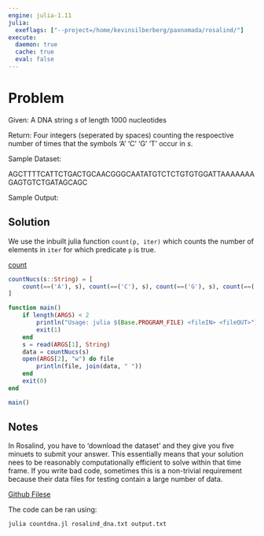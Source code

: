 ```yaml
---
engine: julia-1.11
julia:
  exeflags: ["--project=/home/kevinsilberberg/paxnomada/rosalind/"]
execute:
  daemon: true
  cache: true
  eval: false
---
```


# Problem

Given: A DNA string *s* of length $1000$ nucleotides

Return: Four integers (seperated by spaces) counting the respoective number of times that the symbols 'A' 'C' 'G' 'T' occur in *s*.

Sample Dataset:

AGCTTTTCATTCTGACTGCAACGGGCAATATGTCTCTGTGTGGATTAAAAAAAGAGTGTCTGATAGCAGC

Sample Output:

\begin{matrix}
20 & 12 & 17 & 21
\end{matrix}

## Solution

We use the inbuilt julia function `count(p, iter)` which counts the number of elements in `iter` for which predicate `p` is true.

[count](https://www.jlhub.com/julia/manual/en/function/count)

```julia
countNucs(s::String) = [
    count(==('A'), s), count(==('C'), s), count(==('G'), s), count(==('T'), s)
]

function main()
    if length(ARGS) < 2
        println("Usage: julia $(Base.PROGRAM_FILE) <fileIN> <fileOUT>")
        exit(1)
    end
    s = read(ARGS[1], String)
    data = countNucs(s)
    open(ARGS[2], "w") do file
        println(file, join(data, " "))
    end
    exit(0)
end

main()
```

## Notes

In Rosalind, you have to 'download the dataset' and they give you five minuets to submit your answer. This essentially means that your solution nees to be reasonably computationally efficient to solve within that time frame. If you write bad code, sometimes this is a non-trivial requirement because their data files for testing contain a large number of data.

[Github Filese](https://github.com/ksilberb/paxnomada/tree/main/rosalind/countdna)

The code can be ran using:

```sh
julia countdna.jl rosalind_dna.txt output.txt
```
